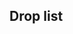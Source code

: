 ==Drop list==
{{Section}}
{{DropList
|no_legend = true
|filter_button = true
|nodes = D, H, J, M, O, Q
|boss = M, Q
|Akatsuki: Q/Casual{Casual: 1.8% (115/6221) / Easy: 1.2% (309/25013) / Medium: 0.8% (295/38147) / Hard: 1.6% (1293/81025)}
|Akebono: Q/Easy{Easy: 0% (4/25013) / Hard: 0% (24/81025)}
|Amatsukaze: Q/Casual{Casual: S 1.7% (76/4418) / Easy: S 2.1% (389/18714) / Medium: S 2% (469/23966) / Hard: S 2.1% (366/17672)} S
|Aoba: Q/Casual{Casual: 2.1% (128/6221) / Easy: 1.8% (449/25013) / Medium: 2% (770/38147) / Hard: 2% (1601/81025)}
|Arare: C/Casual{Casual: 3% (417/14095) / Easy: 2.8% (1364/48893) / Medium: 2.7% (2035/74205) / Hard: 2.7% (4581/170180)}, D/Casual{Casual: 3.5% (28/801) / Easy: S 2.9% (45/1567) / Medium: S 3.3% (44/1349) / Hard: S 2.7% (47/1769)}, H/Casual{Casual: 2.2% (22/1004) / Easy: 2.9% (102/3519) / Medium: 2.6% (369/14142) / Hard: 2.5% (1571/63607)}, J/Casual{Casual: 2.4% (140/5891) / Easy: 2.6% (468/17867) / Medium: 2.4% (533/22534) / Hard: 2.3% (809/35778)}, M/Casual{Casual: 2.7% (117/4365) / Easy: 2.8% (386/13865) / Medium: 2.7% (458/17183) / Hard: 2.6% (648/24644)}, O/Casual{Casual: 2.6% (196/7589) / Easy: 2.9% (839/29365) / Medium: 2.6% (1220/46866) / Hard: 2.7% (3144/114652)}, Q/Casual{Casual: 0% (1/6221) / Easy: 0% (2/25013) / Hard: 0% (22/81025)}
|Arashio: C/Casual{Casual: 2.8% (393/14095) / Easy: 2.8% (1391/48893) / Medium: 2.9% (2160/74205) / Hard: 2.8% (4741/170180)}, D/Casual{Casual: S 3.6% (26/726) / Easy: S 2.7% (43/1567) / Medium: S 2.9% (39/1349) / Hard: 3% (57/1924)}, H/Casual{Casual: 2.6% (26/1004) / Easy: 2.8% (100/3519) / Medium: 2.8% (389/14142) / Hard: 2.5% (1564/63607)}, J/Casual{Casual: 2.6% (153/5891) / Easy: 2.5% (450/17867) / Medium: 2.4% (538/22534) / Hard: 2.3% (833/35778)}, M/Casual{Casual: 2.3% (101/4365) / Easy: 2.7% (374/13865) / Medium: 2.7% (460/17183) / Hard: 2.6% (640/24644)}, O/Casual{Casual: 3.2% (246/7589) / Easy: 2.7% (805/29365) / Medium: 2.8% (1322/46866) / Hard: 2.8% (3174/114652)}, Q/Easy{Easy: 0% (1/25013) / Medium: 0% (1/38147) / Hard: 0% (19/81025)}
|Asagumo: J/Casual{Casual: S 1.5% (61/4047) / Easy: S 1.5% (173/11866) / Medium: S 1.4% (212/14749) / Hard: S 1.3% (312/23831)} S, M/Casual{Casual: S 1.7% (51/2950) / Easy: S 1.5% (160/10831) / Medium: S 1.4% (179/12414) / Hard: S 1.4% (193/13951)} S, O/Casual{Casual: S 1.4% (104/7292) / Easy: S 1.5% (427/28824) / Medium: S 1.5% (706/46198) / Hard: S 1.5% (1654/113395)} S
|Asashimo: Q/Casual{Casual: 2% (126/6221) / Easy: 2% (505/25013) / Medium: 2% (767/38147) / Hard: 1.9% (1561/81025)}
|Asashio: C/Casual{Casual: S 2.9% (402/13978) / Easy: S 2.8% (1357/48570) / Medium: 2.8% (2054/74205) / Hard: 2.8% (4751/170180)}, D/Casual{Casual: S 3.2% (23/726) / Easy: 2.8% (46/1652) / Medium: 2.2% (31/1402) / Hard: 2.4% (46/1924)}, H/Casual{Casual: 2.9% (29/1004) / Easy: 2.3% (81/3519) / Medium: 2.6% (371/14142) / Hard: 2.6% (1629/63607)}, J/Casual{Casual: 2.1% (124/5891) / Easy: 2.3% (403/17867) / Medium: 2.2% (492/22534) / Hard: 2.2% (785/35778)}, M/Casual{Casual: 2.7% (119/4365) / Easy: 2.8% (383/13865) / Medium: 3% (518/17183) / Hard: 2.6% (641/24644)}, O/Casual{Casual: 2.7% (206/7589) / Easy: 2.9% (846/29365) / Medium: 2.7% (1271/46866) / Hard: 2.7% (3094/114652)}, Q/Casual{Casual: 0.5% (30/6221) / Easy: 0.5% (127/25013) / Medium: 0.7% (286/38147) / Hard: 1.6% (1280/81025)}
|Ashigara: Q/Casual{Casual: 2.1% (132/6221) / Easy: 1.9% (468/25013) / Medium: 1.9% (732/38147) / Hard: 2% (1645/81025)}
|Atago: Q/Casual{Casual: 1.7% (107/6221) / Easy: 1.9% (478/25013) / Medium: 2.1% (785/38147) / Hard: 2% (1583/81025)}
|Ayanami: Q/Casual{Casual: 1.8% (112/6221) / Easy: 2% (498/25013) / Medium: 2.1% (796/38147) / Hard: 1.5% (1199/81025)}
|Chikuma: Q/Casual{Casual: 1.9% (120/6221) / Easy: 1.8% (449/25013) / Medium: 2.1% (803/38147) / Hard: 2% (1623/81025)}
|Choukai: Q/Casual{Casual: 2% (122/6221) / Easy: 1.9% (482/25013) / Medium: 2% (748/38147) / Hard: 2% (1609/81025)}
|Fubuki: Q/Casual{Casual: 1.8% (112/6221) / Easy: 1.9% (474/25013) / Medium: 2% (754/38147) / Hard: 1.6% (1317/81025)}
|Fumizuki: Q/Casual{Casual: 0.5% (29/6221) / Medium: 0% (2/38147) / Hard: 0% (17/81025)}
|Furutaka: Q/Casual{Casual: 2% (124/6221) / Easy: 1.8% (451/25013) / Medium: 2.1% (785/38147) / Hard: 2% (1619/81025)}
|Fusou: Q/Casual{Casual: 2% (126/6221) / Easy: 2.1% (516/25013) / Medium: 2% (772/38147) / Hard: 2% (1587/81025)}
|Haguro: Q/Casual{Casual: 1.8% (111/6221) / Easy: 1.8% (456/25013) / Medium: 2.1% (784/38147) / Hard: 2% (1652/81025)}
|Hamakaze: J/Medium{Medium: S 0.4% (57/14749) / Hard: S 1.6% (378/23831)} S, M/Casual{Casual: S 1.2% (35/2950) / Easy: S 1.5% (160/10831) / Medium: S 1.2% (148/12414) / Hard: S 1.5% (213/13951)} S, O/Casual{Casual: S 0.8% (58/7292) / Easy: S 1.1% (318/28824) / Medium: S 1.4% (642/46198) / Hard: S 1.4% (1590/113395)} S
|Haruna: Q/Casual{Casual: S 2.1% (91/4418) / Easy: S 2.1% (386/18714) / Medium: S 2.1% (511/23966) / Hard: S 1.9% (341/17672)} S
|Harusame: D/Medium{Medium: S 1% (13/1349) / Hard: S 1.1% (20/1769)} S, H/Medium{Medium: S 0.1% (12/13085) / Hard: S 1% (558/54854)} S, J/Casual{Casual: S 1.4% (55/4047) / Easy: S 1.6% (185/11866) / Medium: S 1.5% (227/14749) / Hard: S 1.4% (338/23831)} S, M/Casual{Casual: S 1.4% (42/2950) / Easy: S 1.6% (173/10831) / Medium: S 1.4% (168/12414) / Hard: S 1.5% (210/13951)} S, O/Casual{Casual: S 1.5% (112/7292) / Easy: S 1.6% (470/28824) / Medium: S 1.5% (699/46198) / Hard: S 1.6% (1814/113395)} S, Q/Casual{Casual: S 0.1% (6/4418) / Easy: S 0.3% (50/18714) / Medium: S 0.4% (87/23966) / Hard: S 0.3% (55/17672)} S
|Hatsuharu: Q/Casual{Casual: 2.2% (136/6221) / Easy: 0.5% (137/25013) / Medium: 0.8% (290/38147) / Hard: 1.5% (1233/81025)}
|Hatsukaze: Q/Casual{Casual: S 1.8% (79/4418) / Easy: S 2.1% (385/18714) / Medium: S 1.9% (448/23966) / Hard: S 2% (356/17672)} S
|Hatsushimo: Q/Easy{Easy: 0% (2/25013) / Medium: 0% (2/38147) / Hard: 0% (23/81025)}
|Hatsuyuki: Q/Casual{Casual: 0.5% (29/6221) / Easy: 0.5% (137/25013) / Medium: 0.7% (282/38147) / Hard: 1.5% (1253/81025)}
|Hibiki: Q/Medium{Medium: 0% (1/38147) / Hard: 0% (23/81025)}
|Hiei: Q/Casual{Casual: S 1.7% (77/4418) / Easy: S 2.1% (397/18714) / Medium: S 2.1% (508/23966) / Hard: S 1.9% (344/17672)} S
|Houshou: Q/Casual{Casual: 2.1% (129/6221) / Easy: 3.1% (763/25013) / Medium: 3.5% (1334/38147) / Hard: 4.1% (3311/81025)}
|Hyuuga: Q/Casual{Casual: S 2.4% (104/4418) / Easy: S 1.9% (355/18714) / Medium: S 1.8% (443/23966) / Hard: S 2.1% (372/17672)} S
|Ikazuchi: Q/Hard{Hard: 0% (19/81025)}
|Inazuma: Q/Medium{Medium: 0% (1/38147) / Hard: 0% (27/81025)}
|Ise: Q/Casual{Casual: S 2% (88/4418) / Easy: S 2.1% (394/18714) / Medium: S 2% (477/23966) / Hard: S 2.2% (394/17672)} S
|Isokaze: J/Hard{Hard: S 1% (243/23831)} S, M/Casual{Casual: S 1.5% (43/2950) / Easy: S 1.5% (165/10831) / Medium: S 1.5% (190/12414) / Hard: S 1.4% (199/13951)} S, O/Medium{Medium: S 0.8% (349/46198) / Hard: S 1.4% (1639/113395)} S
|Isonami: Q/Casual{Casual: 0.8% (47/6221) / Easy: 0.7% (163/25013) / Medium: 0.8% (293/38147) / Hard: 1.6% (1320/81025)}
|Isuzu: C/Easy{Easy: S 0.3% (139/48570) / Medium: S 0.8% (574/73681) / Hard: S 1.4% (2403/166892)} S, D/Casual{Casual: S 0.8% (6/726) / Easy: S 1% (16/1567) / Medium: S 1% (14/1349) / Hard: S 1.5% (27/1769)} S, H/Casual{Casual: S 2.1% (19/911) / Easy: S 1.7% (58/3324) / Medium: S 1.4% (178/13085) / Hard: S 1.4% (749/54854)} S, J/Casual{Casual: S 1.9% (77/4047) / Easy: S 1.5% (177/11866) / Medium: S 1.4% (205/14749) / Hard: S 1.5% (353/23831)} S, M/Casual{Casual: 1.2% (54/4365) / Easy: 1.4% (200/13865) / Medium: 1.2% (206/17183) / Hard: 1.3% (309/24644)}, O/Casual{Casual: S 1.3% (95/7292) / Easy: S 1.3% (383/28824) / Medium: S 1.3% (603/46198) / Hard: S 1.4% (1585/113395)} S, Q/Casual{Casual: 0.7% (41/6221) / Easy: 0.6% (145/25013) / Medium: 0.7% (286/38147) / Hard: 1.6% (1258/81025)}
|Jintsuu: C/Casual{Casual: S 1.2% (171/13978) / Easy: S 1.4% (674/48570) / Medium: S 1.4% (1059/73681) / Hard: S 1.4% (2337/166892)} S, D/Casual{Casual: S 1.7% (12/726) / Easy: S 1.4% (22/1567) / Medium: S 1.6% (22/1349) / Hard: S 1.4% (25/1769)} S, H/Casual{Casual: S 1.2% (11/911) / Easy: S 1.5% (50/3324) / Medium: S 1.5% (197/13085) / Hard: S 1.4% (750/54854)} S, J/Casual{Casual: S 1.3% (54/4047) / Easy: S 1.4% (170/11866) / Medium: S 1.4% (212/14749) / Hard: S 1.3% (313/23831)} S, M/Casual{Casual: 1.4% (62/4365) / Easy: 1.3% (183/13865) / Medium: 1.4% (240/17183) / Hard: 1.4% (337/24644)}, O/Casual{Casual: S 1.7% (122/7292) / Easy: S 1.3% (388/28824) / Medium: S 1.4% (662/46198) / Hard: S 1.3% (1519/113395)} S, Q/Casual{Casual: 0.8% (50/6221) / Easy: 0.6% (145/25013) / Medium: 0.7% (277/38147) / Hard: 1.6% (1291/81025)}
|Kagerou: C/Casual{Casual: 2.9% (408/14095) / Easy: 2.7% (1338/48893) / Medium: 2.9% (2121/74205) / Hard: 2.8% (4695/170180)}, D/Casual{Casual: 2.6% (21/801) / Easy: S 3.2% (50/1567) / Medium: S 2.7% (37/1349) / Hard: 2.8% (53/1924)}, H/Casual{Casual: S 2.2% (20/911) / Easy: 2.5% (89/3519) / Medium: 2.7% (384/14142) / Hard: 2.5% (1614/63607)}, J/Casual{Casual: 2.7% (159/5891) / Easy: 2.5% (452/17867) / Medium: 2.4% (547/22534) / Hard: 2.4% (870/35778)}, M/Casual{Casual: 3% (129/4365) / Easy: 2.6% (358/13865) / Medium: 2.6% (454/17183) / Hard: 2.5% (626/24644)}, O/Casual{Casual: 2.8% (216/7589) / Easy: 2.8% (834/29365) / Medium: 2.9% (1343/46866) / Hard: 2.8% (3257/114652)}, Q/Casual{Casual: 0.6% (36/6221) / Easy: 0.4% (102/25013) / Medium: 0.8% (298/38147) / Hard: 1.6% (1293/81025)}
|Kako: Q/Casual{Casual: 2% (122/6221) / Easy: 1.9% (474/25013) / Medium: 1.9% (743/38147) / Hard: 2% (1616/81025)}
|Kashima: M/Casual{Casual: S 1.1% (32/2950) / Easy: S 1.7% (179/10831) / Medium: S 1.4% (170/12414) / Hard: S 1.3% (185/13951)} S, Q/Casual{Casual: S 2.1% (94/4418) / Easy: S 1.9% (357/18714) / Medium: S 2% (483/23966) / Hard: S 2% (349/17672)} S
|Kasuga Maru: Q/Casual{Casual: S 1.3% (57/4418) / Easy: S 0.9% (162/18714) / Medium: S 0.6% (155/23966) / Hard: S 1.3% (233/17672)} S
|Kasumi: C/Casual{Casual: 2.7% (381/14095) / Easy: 2.9% (1404/48893) / Medium: 2.8% (2059/74205) / Hard: 2.8% (4709/170180)}, D/Casual{Casual: S 2.1% (15/726) / Easy: 3.1% (51/1652) / Medium: S 2.3% (31/1349) / Hard: 2.5% (49/1924)}, H/Casual{Casual: 2.7% (27/1004) / Easy: 3% (107/3519) / Medium: 2.7% (387/14142) / Hard: 2.4% (1558/63607)}, J/Casual{Casual: 2.5% (147/5891) / Easy: 2.4% (429/17867) / Medium: 2.5% (553/22534) / Hard: 2.4% (864/35778)}, M/Casual{Casual: 2.7% (119/4365) / Easy: 2.8% (395/13865) / Medium: 2.6% (443/17183) / Hard: 2.6% (639/24644)}, O/Casual{Casual: 2.6% (199/7589) / Easy: 2.6% (769/29365) / Medium: 2.9% (1338/46866) / Hard: 2.8% (3260/114652)}, Q/Hard{Hard: 0% (27/81025)}
|Kikuzuki: Q/Easy{Easy: 0% (2/25013) / Hard: 0% (24/81025)}
|Kinugasa: J/Casual{Casual: S 1.2% (49/4047) / Easy: S 1.4% (168/11866) / Medium: S 1.4% (206/14749) / Hard: S 1.4% (331/23831)} S, M/Casual{Casual: S 1.5% (45/2950) / Easy: S 1.3% (144/10831) / Medium: S 1.2% (154/12414) / Hard: S 1.4% (195/13951)} S, O/Casual{Casual: S 1.3% (95/7292) / Easy: S 1.5% (436/28824) / Medium: S 1.4% (643/46198) / Hard: S 1.4% (1600/113395)} S, Q/Casual{Casual: 1.9% (118/6221) / Easy: 2% (494/25013) / Medium: 2% (748/38147) / Hard: 1.9% (1545/81025)}
|Kirishima: Q/Casual{Casual: S 2.1% (92/4418) / Easy: S 1.8% (328/18714) / Medium: S 2.1% (509/23966) / Hard: S 1.9% (336/17672)} S
|Kisaragi: Q/Casual{Casual: 0.5% (33/6221) / Easy: 0.5% (118/25013) / Hard: 0% (29/81025)}
|Kishinami: Q/Casual{Casual: 3.3% (206/6221) / Easy: 4.1% (1037/25013) / Medium: 4.2% (1588/38147) / Hard: 3.2% (2618/81025)}
|Kiso: C/Medium{Medium: S 0.3% (218/73681) / Hard: S 1.4% (2357/166892)} S, D/Casual{Casual: S 1.5% (11/726) / Easy: S 0.9% (14/1567) / Medium: S 1.3% (18/1349) / Hard: S 1.4% (24/1769)} S, H/Casual{Casual: S 1.2% (11/911) / Easy: S 1.3% (43/3324) / Medium: S 1.4% (182/13085) / Hard: S 1.4% (768/54854)} S, J/Casual{Casual: S 1.4% (55/4047) / Easy: S 1.4% (170/11866) / Medium: S 1.3% (191/14749) / Hard: S 1.4% (327/23831)} S, M/Casual{Casual: 0.9% (40/4365) / Easy: 1.2% (160/13865) / Medium: 1.3% (220/17183) / Hard: 1.2% (291/24644)}, O/Casual{Casual: S 1.6% (114/7292) / Easy: S 1.5% (427/28824) / Medium: S 1.4% (641/46198) / Hard: S 1.3% (1528/113395)} S, Q/Casual{Casual: 0.7% (43/6221) / Easy: 0.5% (124/25013) / Medium: 0.8% (295/38147) / Hard: 1.5% (1213/81025)}
|Kongou: Q/Casual{Casual: S 2.1% (94/4418) / Easy: S 2% (383/18714) / Medium: S 2.2% (518/23966) / Hard: S 1.9% (327/17672)} S
|Kuma: D/Easy{Easy: S 0.4% (6/1567) / Medium: S 1.4% (19/1349) / Hard: S 1.5% (27/1769)} S, H/Medium{Medium: S 0.5% (61/13085) / Hard: S 1.5% (815/54854)} S, J/Casual{Casual: S 1.4% (57/4047) / Easy: S 1.4% (165/11866) / Medium: S 1.5% (216/14749) / Hard: S 1.3% (308/23831)} S, M/Casual{Casual: S 1.5% (43/2950) / Easy: S 1.3% (139/10831) / Medium: S 1.6% (195/12414) / Hard: S 1.3% (184/13951)} S, O/Casual{Casual: S 1.4% (105/7292) / Easy: S 1.3% (389/28824) / Medium: S 1.4% (663/46198) / Hard: S 1.3% (1513/113395)} S
|Kumano: Q/Casual{Casual: 2.2% (134/6221) / Easy: 2% (500/25013) / Medium: 1.9% (736/38147) / Hard: 2% (1615/81025)}
|Kunashiri: M/Casual{Casual: S 1.5% (44/2950) / Easy: S 1.7% (184/10831) / Medium: S 2.5% (310/12414) / Hard: S 2.5% (346/13951)} S, Q/Casual{Casual: 2.9% (181/6221) / Easy: 4.4% (1108/25013) / Medium: 4.3% (1636/38147) / Hard: 3.3% (2661/81025)}
|Kuroshio: C/Casual{Casual: S 2.8% (395/13978) / Easy: 2.9% (1399/48893) / Medium: 2.7% (1968/74205) / Hard: 2.8% (4750/170180)}, D/Casual{Casual: 2.5% (20/801) / Easy: S 1.9% (29/1567) / Medium: 1.9% (26/1402) / Hard: 2.9% (56/1924)}, H/Casual{Casual: 2.7% (27/1004) / Easy: 2.8% (98/3519) / Medium: 2.4% (346/14142) / Hard: 2.5% (1599/63607)}, J/Casual{Casual: 2.2% (131/5891) / Easy: 2.5% (447/17867) / Medium: 2.3% (526/22534) / Hard: 2.2% (777/35778)}, M/Casual{Casual: 2.6% (113/4365) / Easy: 2.9% (401/13865) / Medium: 2.7% (468/17183) / Hard: 2.6% (638/24644)}, O/Casual{Casual: 2.8% (212/7589) / Easy: 2.9% (838/29365) / Medium: 2.9% (1338/46866) / Hard: 2.8% (3258/114652)}, Q/Casual{Casual: 0% (1/6221) / Hard: 0% (28/81025)}
|Maikaze: D/Hard{Hard: S 1.3% (23/1769)} S, H/Hard{Hard: S 0.3% (183/54854)} S, J/Casual{Casual: S 1.4% (55/4047) / Easy: S 1.4% (168/11866) / Medium: S 1.5% (214/14749) / Hard: S 1.5% (349/23831)} S, M/Casual{Casual: S 1.7% (50/2950) / Easy: S 1.5% (164/10831) / Medium: S 1.4% (175/12414) / Hard: S 1.5% (212/13951)} S, O/Casual{Casual: S 1.3% (94/7292) / Easy: S 1.4% (407/28824) / Medium: S 1.5% (670/46198) / Hard: S 1.4% (1605/113395)} S
|Maya: Q/Casual{Casual: 2% (122/6221) / Easy: 2.1% (513/25013) / Medium: 1.9% (733/38147) / Hard: 2% (1605/81025)}
|Michishio: C/Casual{Casual: S 2.8% (398/13978) / Easy: 2.8% (1366/48893) / Medium: 2.8% (2101/74205) / Hard: 2.8% (4688/170180)}, D/Casual{Casual: S 3.7% (27/726) / Easy: S 3.6% (56/1567) / Medium: S 2.2% (30/1349) / Hard: 3.3% (64/1924)}, H/Casual{Casual: 3.5% (35/1004) / Easy: 2.7% (95/3519) / Medium: 2.8% (395/14142) / Hard: 2.6% (1666/63607)}, J/Casual{Casual: 2.6% (154/5891) / Easy: 2.3% (411/17867) / Medium: 2.4% (541/22534) / Hard: 2.5% (885/35778)}, M/Casual{Casual: 2.7% (119/4365) / Easy: 2.5% (343/13865) / Medium: 2.7% (463/17183) / Hard: 2.6% (649/24644)}, O/Casual{Casual: 2.8% (214/7589) / Easy: 2.7% (796/29365) / Medium: 2.8% (1333/46866) / Hard: 2.8% (3265/114652)}, Q/Casual{Casual: 0% (1/6221) / Medium: 0% (1/38147) / Hard: 0% (20/81025)}
|Mikazuki: Q/Casual{Casual: 0% (1/6221) / Easy: 0% (1/25013) / Medium: 0% (1/38147) / Hard: 0% (34/81025)}
|Miyuki: Q/Casual{Casual: 0.5% (30/6221) / Easy: 0.4% (109/25013) / Medium: 0.7% (274/38147) / Hard: 1.5% (1229/81025)}
|Mochizuki: Q/Easy{Easy: 0% (1/25013) / Hard: 0% (37/81025)}
|Mogami: Q/Casual{Casual: 2.2% (139/6221) / Easy: 2% (500/25013) / Medium: 1.9% (731/38147) / Hard: 1.9% (1555/81025)}
|Murakumo: Q/Casual{Casual: 0.5% (32/6221) / Easy: 0.5% (133/25013) / Medium: 0.7% (284/38147) / Hard: 0% (20/81025)}
|Murasame: C/Casual{Casual: S 1.4% (193/13978) / Easy: S 1.4% (693/48570) / Medium: S 1.3% (970/73681) / Hard: S 1.4% (2362/166892)} S, D/Casual{Casual: S 1.5% (11/726) / Easy: S 1.1% (18/1567) / Medium: 1.6% (22/1402) / Hard: 1.3% (25/1924)}, H/Casual{Casual: S 0.5% (5/911) / Easy: S 1.4% (47/3324) / Medium: 1.3% (186/14142) / Hard: 1.2% (794/63607)}, J/Casual{Casual: 1.1% (65/5891) / Easy: 1.4% (249/17867) / Medium: 1.3% (290/22534) / Hard: 1.2% (434/35778)}, M/Casual{Casual: 1.2% (51/4365) / Easy: 1.4% (197/13865) / Medium: 1.3% (229/17183) / Hard: 1.2% (289/24644)}, O/Casual{Casual: 1.6% (121/7589) / Easy: 1.4% (401/29365) / Medium: 1.4% (659/46866) / Hard: 1.4% (1559/114652)}, Q/Casual{Casual: 0% (1/6221) / Medium: 0% (1/38147) / Hard: 0% (22/81025)}
|Mutsu: Q/Casual{Casual: S 3.2% (140/4418) / Easy: S 3.1% (588/18714) / Medium: S 3.1% (752/23966) / Hard: S 4.6% (815/17672)} S
|Mutsuki: Q/Casual{Casual: 2% (124/6221) / Easy: 2% (493/25013) / Medium: 0.8% (287/38147) / Hard: 1.6% (1275/81025)}
|Myoukou: Q/Casual{Casual: 1.9% (119/6221) / Easy: 1.9% (486/25013) / Medium: 2% (766/38147) / Hard: 1.9% (1556/81025)}
|Nachi: Q/Casual{Casual: 2.3% (140/6221) / Easy: 2% (509/25013) / Medium: 1.9% (731/38147) / Hard: 2% (1618/81025)}
|Naganami: Q/Casual{Casual: S 2% (87/4418) / Easy: 1.8% (462/25013) / Medium: 2% (774/38147) / Hard: 1.9% (1554/81025)}
|Nagara: D/Casual{Casual: S 1.4% (10/726) / Easy: S 1% (16/1567) / Medium: S 1.4% (19/1349) / Hard: S 1.5% (27/1769)} S, H/Easy{Easy: S 0.6% (21/3324) / Medium: S 1.1% (146/13085) / Hard: S 1.4% (785/54854)} S, J/Casual{Casual: S 1.3% (52/4047) / Easy: S 1.2% (145/11866) / Medium: S 1.4% (213/14749) / Hard: S 1.4% (344/23831)} S, M/Casual{Casual: S 1.2% (35/2950) / Easy: S 1.5% (159/10831) / Medium: S 1.5% (184/12414) / Hard: S 1.3% (184/13951)} S, O/Casual{Casual: S 1.3% (95/7292) / Easy: S 1.4% (393/28824) / Medium: S 1.4% (654/46198) / Hard: S 1.4% (1611/113395)} S
|Nagato: Q/Casual{Casual: S 2.2% (98/4418) / Easy: S 2% (374/18714) / Medium: S 1.9% (466/23966) / Hard: S 2% (354/17672)} S
|Nagatsuki: Q/Casual{Casual: 0.4% (22/6221) / Easy: 0% (1/25013) / Hard: 0% (32/81025)}
|Naka: C/Casual{Casual: S 1.3% (175/13978) / Easy: S 1.4% (670/48570) / Medium: S 1.4% (1038/73681) / Hard: S 1.4% (2358/166892)} S, D/Casual{Casual: S 1.9% (14/726) / Easy: S 1.2% (19/1567) / Medium: S 1.2% (16/1349) / Hard: S 1% (18/1769)} S, H/Casual{Casual: S 1.9% (17/911) / Easy: S 1.6% (54/3324) / Medium: S 1.4% (180/13085) / Hard: S 1.5% (800/54854)} S, J/Casual{Casual: S 1.5% (59/4047) / Easy: S 1.4% (169/11866) / Medium: S 1.3% (196/14749) / Hard: 1.2% (418/35778)}, M/Casual{Casual: 1.5% (65/4365) / Easy: 1.3% (187/13865) / Medium: 1.3% (217/17183) / Hard: 1.6% (383/24644)}, O/Casual{Casual: S 1.3% (96/7292) / Easy: S 1.4% (405/28824) / Medium: 1.4% (641/46866) / Hard: 1.3% (1500/114652)}, Q/Casual{Casual: 0.9% (54/6221) / Easy: 1.3% (323/25013) / Medium: 1.7% (641/38147) / Hard: 2.7% (2184/81025)}
|Natori: C/Casual{Casual: S 0.3% (46/13978) / Easy: S 0.6% (281/48570) / Medium: S 1% (731/73681) / Hard: S 1.4% (2330/166892)} S, D/Casual{Casual: S 1.4% (10/726) / Easy: S 1.5% (23/1567) / Medium: S 1.1% (15/1349) / Hard: S 2% (35/1769)} S, H/Casual{Casual: S 0.8% (7/911) / Easy: S 1.7% (55/3324) / Medium: S 1.3% (172/13085) / Hard: S 1.3% (707/54854)} S, J/Casual{Casual: S 1.3% (54/4047) / Easy: S 1.5% (182/11866) / Medium: S 1.4% (211/14749) / Hard: S 1.4% (331/23831)} S, M/Casual{Casual: 1.1% (50/4365) / Easy: 1.3% (184/13865) / Medium: 1.3% (225/17183) / Hard: 1.3% (316/24644)}, O/Casual{Casual: S 1.4% (103/7292) / Easy: S 1.5% (420/28824) / Medium: S 1.5% (676/46198) / Hard: S 1.4% (1582/113395)} S, Q/Casual{Casual: 0.5% (31/6221) / Easy: 0.4% (109/25013) / Medium: 0.7% (274/38147) / Hard: 1.6% (1257/81025)}
|Nenohi: Q/Easy{Easy: 0% (2/25013) / Medium: 0% (3/38147) / Hard: 0% (17/81025)}
|None: B/Casual{Casual: 100% (698/698) / Easy: 100% (1522/1522) / Medium: 100% (1459/1459) / Hard: 100% (2492/2492)}, C/Casual{Casual: 63.6% (8977/14113) / Easy: 63.1% (30871/48923) / Medium: 61.8% (45946/74292) / Hard: 58.2% (99636/171131)}, D/Casual{Casual: 55% (443/806) / Easy: 56.4% (934/1656) / Medium: 56.7% (804/1418) / Hard: 52.2% (1056/2024)}, E/Hard{Hard: 50% (1/2)} S, F/Easy{Easy: 100% (1/1)}, G/Medium{Medium: 100% (8/8) / Hard: 100% (34/34)}, H/Casual{Casual: 62% (625/1008) / Easy: 57.7% (2034/3527) / Medium: 56.6% (8056/14221) / Hard: 55.7% (35866/64382)}, I/Casual{Casual: 100% (7783/7783) / Easy: 100% (30212/30212) / Medium: 100% (48805/48805) / Hard: 100% (121998/121998)}, J/Casual{Casual: 53.6% (3211/5994) / Easy: 54.1% (9794/18112) / Medium: 54.7% (12674/23152) / Hard: 54.9% (20821/37923)}, K/Casual{Casual: 100% (1700/1700) / Easy: 100% (5462/5462) / Medium: 100% (8881/8881) / Hard: 100% (15508/15508)}, M/Casual{Casual: 47.8% (2237/4684) / Easy: 42.5% (6154/14490) / Medium: 44% (7990/18139) / Hard: 49.5% (13205/26700)}, N/Casual{Casual: 100% (366/366) / Easy: 100% (933/933) / Medium: 100% (784/784) / Hard: 100% (1023/1023)}, O/Casual{Casual: 40.5% (3077/7597) / Easy: 39.1% (11501/29381) / Medium: 38.2% (17893/46873) / Hard: 37.4% (42856/114663)}, P/Casual{Casual: 100% (68/68) / Easy: 100% (117/117) / Medium: 100% (36/36) / Hard: 100% (66/66)}, Q/Casual{Casual: 0.3% (20/6240) / Easy: 0.2% (47/25056) / Medium: 0.5% (185/38330) / Hard: 9.8% (8785/89810)}
|Nowaki: D/Medium{Medium: S 0.6% (8/1349) / Hard: S 1.5% (27/1769)} S, E/Hard{Hard: S 50% (1/2)} S, H/Hard{Hard: S 0.7% (385/54854)} S, J/Casual{Casual: S 1.5% (59/4047) / Easy: S 1.5% (183/11866) / Medium: S 1.4% (204/14749) / Hard: S 1.3% (319/23831)} S, M/Casual{Casual: S 1.8% (53/2950) / Easy: S 1.5% (158/10831) / Medium: S 1.3% (159/12414) / Hard: S 1.5% (215/13951)} S, O/Casual{Casual: S 1.3% (95/7292) / Easy: S 1.4% (406/28824) / Medium: S 1.4% (664/46198) / Hard: S 1.4% (1554/113395)} S
|Oboro: Q/Casual{Casual: 0% (1/6221) / Medium: 0% (1/38147) / Hard: 0% (16/81025)}
|Okinami: Q/Casual{Casual: 2.4% (147/6221) / Easy: 2.1% (517/25013) / Medium: 2% (749/38147) / Hard: 2% (1599/81025)}
|Ooshio: C/Casual{Casual: S 2.8% (386/13978) / Easy: 2.7% (1318/48893) / Medium: 2.8% (2050/74205) / Hard: 2.7% (4663/170180)}, D/Casual{Casual: 3.5% (28/801) / Easy: 2.7% (44/1652) / Medium: 2.6% (37/1402) / Hard: 2.8% (54/1924)}, H/Casual{Casual: 2.5% (25/1004) / Easy: 2.8% (98/3519) / Medium: 2.8% (395/14142) / Hard: 2.6% (1637/63607)}, J/Casual{Casual: 2.4% (139/5891) / Easy: 2.1% (384/17867) / Medium: 2.4% (551/22534) / Hard: 2.3% (820/35778)}, M/Casual{Casual: 2.8% (123/4365) / Easy: 2.5% (340/13865) / Medium: 2.9% (500/17183) / Hard: 2.7% (664/24644)}, O/Casual{Casual: 2.5% (192/7589) / Easy: 2.8% (812/29365) / Medium: 2.8% (1323/46866) / Hard: 2.9% (3349/114652)}, Q/Casual{Casual: 0% (1/6221) / Easy: 0% (1/25013) / Medium: 0% (1/38147) / Hard: 0% (36/81025)}
|Ooyodo: Q/Casual{Casual: 1.7% (103/6221) / Easy: 1.9% (481/25013) / Medium: 2.1% (803/38147) / Hard: 1.9% (1564/81025)}
|Oyashio: J/Casual{Casual: S 1.3% (51/4047) / Easy: S 1.3% (152/11866) / Medium: S 1.4% (210/14749) / Hard: S 1.4% (324/23831)} S, M/Casual{Casual: S 1.4% (40/2950) / Easy: S 1.3% (146/10831) / Medium: S 1.2% (153/12414) / Hard: S 1.3% (182/13951)} S, O/Casual{Casual: S 1.4% (99/7292) / Easy: S 1.3% (370/28824) / Medium: S 1.2% (555/46198) / Hard: S 1.2% (1353/113395)} S, Q/Casual{Casual: S 1.5% (68/4418) / Easy: S 1.8% (342/18714) / Medium: S 1.8% (439/23966) / Hard: S 1.6% (286/17672)} S
|Samidare: Q/Hard{Hard: 0% (21/81025)}
|Satsuki: Q/Casual{Casual: 0.6% (36/6221) / Easy: 0.2% (52/25013) / Hard: 0% (22/81025)}
|Sazanami: Q/Easy{Easy: 0% (1/25013) / Hard: 0% (18/81025)}
|Sendai: D/Casual{Casual: S 1.7% (12/726) / Easy: S 1.9% (29/1567) / Medium: S 1.6% (21/1349) / Hard: S 0.9% (16/1769)} S, H/Easy{Easy: S 0.3% (10/3324) / Medium: S 0.9% (124/13085) / Hard: S 1.5% (819/54854)} S, J/Casual{Casual: S 1.7% (67/4047) / Easy: S 1.4% (165/11866) / Medium: S 1.4% (201/14749) / Hard: S 1.4% (334/23831)} S, M/Casual{Casual: S 1.5% (43/2950) / Easy: S 1.6% (176/10831) / Medium: S 1.5% (190/12414) / Hard: S 2.2% (303/13951)} S, O/Casual{Casual: S 1.2% (90/7292) / Easy: S 1.4% (392/28824) / Medium: S 1.4% (636/46198) / Hard: S 1.4% (1573/113395)} S, Q/Casual{Casual: 0.5% (33/6221) / Easy: 0.7% (185/25013) / Medium: 1.1% (420/38147) / Hard: 1.7% (1347/81025)}
|Shigure: C/Casual{Casual: S 1.4% (192/13978) / Easy: S 1.4% (666/48570) / Medium: S 1.4% (1049/73681) / Hard: S 1.4% (2393/166892)} S, D/Casual{Casual: S 1.2% (9/726) / Easy: S 1.1% (17/1567) / Medium: 1.1% (16/1402) / Hard: S 1.4% (24/1769)}, H/Casual{Casual: S 1.5% (14/911) / Easy: S 1.3% (42/3324) / Medium: 1.2% (176/14142) / Hard: 1.4% (896/63607)}, J/Casual{Casual: 1.4% (81/5891) / Easy: 1.1% (197/17867) / Medium: 1.2% (267/22534) / Hard: 1.1% (407/35778)}, M/Casual{Casual: 1.2% (53/4365) / Easy: 1.3% (182/13865) / Medium: 1.4% (239/17183) / Hard: 1.4% (337/24644)}, O/Casual{Casual: 1.4% (106/7589) / Easy: 1.5% (436/29365) / Medium: 1.4% (670/46866) / Hard: 1.4% (1596/114652)}, Q/Easy{Easy: 0% (1/25013) / Hard: 0% (22/81025)}
|Shikinami: Q/Casual{Casual: 0.7% (42/6221) / Easy: 0.5% (128/25013) / Medium: 0.8% (310/38147) / Hard: 0% (21/81025)}
|Shimushu: M/Casual{Casual: S 1% (30/2950) / Easy: S 1.4% (149/10831) / Medium: S 1.2% (155/12414) / Hard: S 2% (275/13951)} S, Q/Casual{Casual: 2.8% (177/6221) / Easy: 3.9% (966/25013) / Medium: 3.6% (1367/38147) / Hard: 2.7% (2157/81025)}
|Shiranui: C/Casual{Casual: 2.8% (390/14095) / Easy: 2.7% (1325/48893) / Medium: 2.6% (1941/74205) / Hard: 2.8% (4769/170180)}, D/Casual{Casual: 2.5% (20/801) / Easy: 2.7% (44/1652) / Medium: S 2.6% (35/1349) / Hard: 3.1% (60/1924)}, H/Casual{Casual: S 2.4% (22/911) / Easy: 2.6% (90/3519) / Medium: 2.8% (390/14142) / Hard: 2.7% (1690/63607)}, J/Casual{Casual: 2.7% (162/5891) / Easy: 2.5% (443/17867) / Medium: 2.5% (568/22534) / Hard: 2.4% (857/35778)}, M/Casual{Casual: 2.5% (110/4365) / Easy: 2.4% (332/13865) / Medium: 2.8% (484/17183) / Hard: 2.5% (625/24644)}, O/Casual{Casual: 2.8% (215/7589) / Easy: 2.9% (849/29365) / Medium: 2.8% (1296/46866) / Hard: 2.9% (3362/114652)}, Q/Casual{Casual: 0% (1/6221) / Easy: 0% (1/25013) / Medium: 0% (2/38147) / Hard: 0% (35/81025)}
|Shiratsuyu: C/Casual{Casual: S 1.6% (217/13978) / Easy: S 1.4% (663/48570) / Medium: S 1.5% (1076/73681) / Hard: S 1.4% (2350/166892)} S, D/Casual{Casual: S 1.1% (8/726) / Easy: S 1.3% (21/1567) / Medium: 1.3% (18/1402) / Hard: S 1.8% (31/1769)}, H/Casual{Casual: S 1.4% (13/911) / Easy: S 1.4% (46/3324) / Medium: 1.3% (179/14142) / Hard: 1.4% (867/63607)}, J/Casual{Casual: 1.4% (85/5891) / Easy: 1.3% (231/17867) / Medium: 1.1% (251/22534) / Hard: 1.2% (444/35778)}, M/Casual{Casual: 1.5% (65/4365) / Easy: 1.3% (176/13865) / Medium: 1.4% (249/17183) / Hard: 1.3% (328/24644)}, O/Casual{Casual: 1.3% (97/7589) / Easy: 1.3% (386/29365) / Medium: 1.3% (631/46866) / Hard: 1.4% (1592/114652)}, Q/Casual{Casual: 1.2% (74/6221) / Easy: 0.5% (123/25013) / Medium: 0.7% (259/38147) / Hard: 1.7% (1349/81025)}
|Shirayuki: Q/Casual{Casual: 0.7% (43/6221) / Easy: 0.5% (127/25013) / Medium: 0.8% (297/38147) / Hard: 1.5% (1222/81025)}
|Suzukaze: Q/Casual{Casual: 0.5% (33/6221) / Easy: 0.5% (127/25013) / Medium: 0.7% (277/38147) / Hard: 1.5% (1210/81025)}
|Suzuya: Q/Casual{Casual: 1.9% (116/6221) / Easy: 2.2% (558/25013) / Medium: 1.9% (733/38147) / Hard: 1.9% (1566/81025)}
|Takao: Q/Casual{Casual: 2.4% (150/6221) / Easy: 1.9% (486/25013) / Medium: 2% (745/38147) / Hard: 2% (1639/81025)}
|Tama: C/Hard{Hard: S 1.4% (2327/166892)} S, D/Casual{Casual: S 0.8% (6/726) / Easy: S 1.4% (22/1567) / Medium: S 1% (13/1349) / Hard: S 1.4% (25/1769)} S, H/Casual{Casual: S 1.2% (11/911) / Easy: S 1.1% (36/3324) / Medium: S 1.5% (192/13085) / Hard: S 1.4% (744/54854)} S, J/Casual{Casual: S 1.4% (55/4047) / Easy: S 1.6% (195/11866) / Medium: S 1.4% (210/14749) / Hard: S 1.5% (356/23831)} S, M/Casual{Casual: S 1.8% (52/2950) / Easy: S 1.4% (151/10831) / Medium: S 1.2% (155/12414) / Hard: 1.1% (279/24644)}, O/Casual{Casual: S 1.6% (118/7292) / Easy: S 1.5% (423/28824) / Medium: S 1.3% (623/46198) / Hard: S 1.4% (1642/113395)} S, Q/Casual{Casual: 0.5% (32/6221) / Easy: 0.4% (109/25013) / Medium: 0.7% (271/38147) / Hard: 1.6% (1275/81025)}
|Tanikaze: J/Easy{Easy: S 0.2% (29/11866) / Medium: S 1.5% (215/14749) / Hard: S 1.4% (332/23831)} S, M/Casual{Casual: S 1.3% (37/2950) / Easy: S 1.5% (159/10831) / Medium: S 1.5% (184/12414) / Hard: S 1.3% (182/13951)} S, O/Casual{Casual: S 1.3% (96/7292) / Easy: S 1.5% (433/28824) / Medium: S 1.4% (639/46198) / Hard: S 1.4% (1546/113395)} S
|Tatsuta: C/Casual{Casual: S 1.3% (184/13978) / Easy: S 1.4% (671/48570) / Medium: S 1.4% (1053/73681) / Hard: 1.4% (2338/170180)}, D/Casual{Casual: 1.4% (11/801) / Easy: 1.6% (26/1652) / Medium: S 1% (13/1349) / Hard: 1.6% (31/1924)}, H/Casual{Casual: 1.4% (14/1004) / Easy: 1.1% (40/3519) / Medium: 1.5% (213/14142) / Hard: 1.3% (853/63607)}, J/Casual{Casual: 1.3% (77/5891) / Easy: 1.2% (221/17867) / Medium: 1% (232/22534) / Hard: 1.3% (450/35778)}, M/Casual{Casual: 1.2% (54/4365) / Easy: 1.3% (182/13865) / Medium: 1.3% (231/17183) / Hard: 1.2% (303/24644)}, O/Casual{Casual: 1.5% (116/7589) / Easy: 1.5% (440/29365) / Medium: 1.4% (646/46866) / Hard: 1.4% (1558/114652)}
|Tenryuu: C/Casual{Casual: S 1.4% (198/13978) / Easy: S 1.3% (646/48570) / Medium: S 1.4% (1043/73681) / Hard: 1.3% (2264/170180)}, D/Casual{Casual: 1.4% (11/801) / Easy: 1.5% (25/1652) / Medium: S 0.7% (10/1349) / Hard: S 1.4% (25/1769)}, H/Casual{Casual: 1.4% (14/1004) / Easy: 1.4% (48/3519) / Medium: 1.3% (182/14142) / Hard: 1.3% (839/63607)}, J/Casual{Casual: 1.5% (87/5891) / Easy: 1.2% (218/17867) / Medium: 1.2% (276/22534) / Hard: 1.1% (395/35778)}, M/Casual{Casual: 1.3% (56/4365) / Easy: 1.2% (169/13865) / Medium: 1.3% (224/17183) / Hard: 1.3% (321/24644)}, O/Casual{Casual: 1.4% (104/7589) / Easy: 1.3% (378/29365) / Medium: 1.4% (667/46866) / Hard: 1.4% (1574/114652)}
|Tokitsukaze: Q/Casual{Casual: S 2.1% (92/4418) / Easy: S 2.1% (401/18714) / Medium: S 2% (479/23966) / Hard: S 1.9% (329/17672)} S
|Tone: Q/Casual{Casual: 1.9% (121/6221) / Easy: 1.9% (465/25013) / Medium: 2% (761/38147) / Hard: 2% (1611/81025)}
|Urakaze: J/Casual{Casual: S 1.1% (43/4047) / Easy: S 1.3% (150/11866) / Medium: S 1.5% (223/14749) / Hard: S 1.5% (360/23831)} S, M/Casual{Casual: S 1.3% (38/2950) / Easy: S 1.6% (171/10831) / Medium: S 1.4% (169/12414) / Hard: S 1.4% (195/13951)} S, O/Casual{Casual: S 1.2% (91/7292) / Easy: S 1.4% (409/28824) / Medium: S 1.4% (658/46198) / Hard: S 1.4% (1576/113395)} S
|Ushio: Q/Casual{Casual: 0% (1/6221) / Easy: 0% (2/25013) / Hard: 0% (22/81025)}
|Wakaba: Q/Medium{Medium: 0% (1/38147) / Hard: 0% (22/81025)}
|Yamagumo: D/Hard{Hard: S 0.4% (7/1769)} S, J/Casual{Casual: S 1.5% (61/4047) / Easy: S 1.4% (165/11866) / Medium: S 1.5% (225/14749) / Hard: S 1.5% (369/23831)} S, M/Casual{Casual: S 1.4% (42/2950) / Easy: S 1.4% (151/10831) / Medium: S 1.3% (159/12414) / Hard: S 1.5% (216/13951)} S, O/Casual{Casual: S 1.3% (92/7292) / Easy: S 1.4% (392/28824) / Medium: S 1.4% (654/46198) / Hard: S 1.4% (1598/113395)} S
|Yamashiro: Q/Casual{Casual: 1.9% (118/6221) / Easy: 1.9% (486/25013) / Medium: 1.9% (740/38147) / Hard: 2% (1605/81025)}
|Yura: C/Hard{Hard: S 0.5% (909/166892)} S, D/Casual{Casual: S 1.9% (14/726) / Easy: S 1% (16/1567) / Medium: S 1.7% (23/1349) / Hard: S 1% (18/1769)} S, H/Casual{Casual: S 0.3% (3/911) / Easy: S 1% (32/3324) / Medium: S 1.4% (177/13085) / Hard: S 1.5% (830/54854)} S, J/Casual{Casual: S 1.1% (46/4047) / Easy: S 1.4% (164/11866) / Medium: S 1.4% (200/14749) / Hard: S 1.5% (352/23831)} S, M/Casual{Casual: S 1.4% (41/2950) / Easy: S 1.3% (141/10831) / Medium: S 1.4% (169/12414) / Hard: S 1.3% (187/13951)} S, O/Casual{Casual: S 1.3% (96/7292) / Easy: S 1.4% (392/28824) / Medium: S 1.3% (607/46198) / Hard: S 1.4% (1569/113395)} S, Q/Casual{Casual: 0.5% (31/6221) / Easy: 0.6% (140/25013) / Medium: 0.7% (273/38147) / Hard: 1.6% (1274/81025)}
|Yuudachi: C/Casual{Casual: S 1.4% (190/13978) / Easy: S 1.4% (687/48570) / Medium: S 1.4% (1046/73681) / Hard: S 1.5% (2420/166892)} S, D/Casual{Casual: S 1.4% (10/726) / Easy: S 1.5% (24/1567) / Medium: 1.7% (24/1402) / Hard: 1.4% (27/1924)}, H/Casual{Casual: S 1.2% (11/911) / Easy: 1.4% (51/3519) / Medium: 1.3% (182/14142) / Hard: 1.3% (846/63607)}, J/Casual{Casual: 1.2% (69/5891) / Easy: 1.3% (240/17867) / Medium: 1.2% (265/22534) / Hard: 1.1% (381/35778)}, M/Casual{Casual: 1.2% (51/4365) / Easy: 1.3% (175/13865) / Medium: 1.5% (255/17183) / Hard: 1.4% (356/24644)}, O/Casual{Casual: 1.4% (110/7589) / Easy: 1.3% (371/29365) / Medium: 1.4% (638/46866) / Hard: 1.4% (1614/114652)}, Q/Hard{Hard: 0% (22/81025)}
}}
{{SectionEnd}}